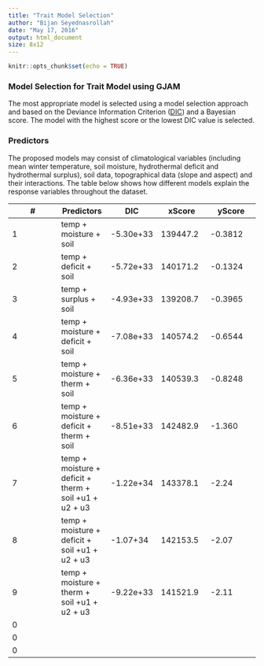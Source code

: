 ```yaml
---
title: "Trait Model Selection"
author: "Bijan Seyednasrollah"
date: "May 17, 2016"
output: html_document
size: 8x12
---
```


```r
knitr::opts_chunk$set(echo = TRUE)
```

### Model Selection for Trait Model using GJAM

The most appropriate model is selected using a model selection approach and based on the Deviance Information Criterion ([DIC](https://en.wikipedia.org/wiki/Deviance_information_criterion)) and a Bayesian score. The model with the highest score or the lowest DIC value is selected. 

### Predictors
The proposed models may consist of climatological variables (including mean winter temperature, soil moisture, hydrothermal deficit and hydrothermal surplus), soil data, topographical data (slope and aspect) and their interactions. The table below shows how different models explain the response variables throughout the dataset.

 __#__|__Predictors__|__DIC__|__xScore__|__yScore__
-|-|-|-|- 
1| temp + moisture + soil | -5.30e+33 | 139447.2 | -0.3812
2| temp + deficit  + soil | -5.72e+33 | 140171.2 | -0.1324
3| temp + surplus  + soil | -4.93e+33 | 139208.7 | -0.3965
4| temp + moisture + deficit  + soil | -7.08e+33| 140574.2 | -0.6544 
5| temp + moisture + therm + soil  | -6.36e+33 | 140539.3 | -0.8248
6| temp + moisture + deficit + therm + soil  | -8.51e+33 | 142482.9 | -1.360
7| temp + moisture + deficit + therm  + soil +u1 + u2 + u3 | -1.22e+34 |  143378.1|  -2.24
8|temp + moisture + deficit + soil +u1 + u2 + u3  | -1.07+34 | 142153.5 | -2.07  
9|temp + moisture + therm + soil +u1 + u2 + u3  | -9.22e+33 | 141521.9 | -2.11  
0|   |  |  |  
0|   |  |  |  
0|   |  |  |  

